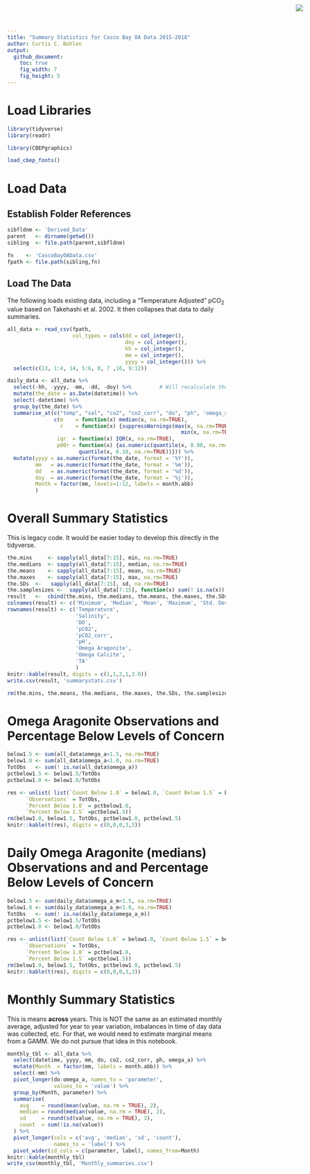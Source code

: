 ```yaml
---
title: "Summary Statistics for Casco Bay OA Data 2015-2018"
author: Curtis C. Bohlen
output:
  github_document:
    toc: true
    fig_width: 7
    fig_height: 5
---
```


<img
  src="https://www.cascobayestuary.org/wp-content/uploads/2014/04/logo_sm.jpg"
  style="position:absolute;top:10px;right:50px;" />


# Load Libraries
```r
library(tidyverse)
library(readr)

library(CBEPgraphics)

load_cbep_fonts()
```

# Load Data
## Establish Folder References
```r
sibfldnm <- 'Derived_Data'
parent   <- dirname(getwd())
sibling  <- file.path(parent,sibfldnm)

fn    <- 'CascoBayOAData.csv'
fpath <- file.path(sibling,fn)
```


## Load The Data
The following loads existing data, including a "Temperature Adjusted" pCO~2~ value based on Takehashi et al. 2002. It then collapses that data to daily summaries. 

```r
all_data <- read_csv(fpath,
                     col_types = cols(dd = col_integer(), 
                                      doy = col_integer(),
                                      hh = col_integer(),
                                      mm = col_integer(),
                                      yyyy = col_integer())) %>%
  select(c(13, 1:4, 14, 5:6, 8, 7 ,16, 9:12))

daily_data <- all_data %>%
  select(-hh, -yyyy, -mm, -dd, -doy) %>%         # Will recalculate these 
  mutate(the_date = as.Date(datetime)) %>%
  select(-datetime) %>%
  group_by(the_date) %>%
  summarise_at(c("temp", "sal", "co2", "co2_corr", "do", "ph", 'omega_a'),
               c(m    = function(x) median(x, na.rm=TRUE),
                 r    = function(x) {suppressWarnings(max(x, na.rm=TRUE) -
                                                        min(x, na.rm=TRUE))},
                iqr  = function(x) IQR(x, na.rm=TRUE),
                p80r = function(x) {as.numeric(quantile(x, 0.90, na.rm=TRUE) -
                       quantile(x, 0.10, na.rm=TRUE))})) %>%
  mutate(yyyy = as.numeric(format(the_date, format = '%Y')),
         mm   = as.numeric(format(the_date, format = '%m')),
         dd   = as.numeric(format(the_date, format = '%d')),
         doy  = as.numeric(format(the_date, format = '%j')),
         Month = factor(mm, levels=1:12, labels = month.abb)
         )
```

# Overall Summary Statistics
This is legacy code.  It would be easier today to develop this directly in the tidyverse.
```r
the.mins     <- sapply(all_data[7:15], min, na.rm=TRUE)
the.medians  <- sapply(all_data[7:15], median, na.rm=TRUE)
the.means    <- sapply(all_data[7:15], mean, na.rm=TRUE)
the.maxes    <- sapply(all_data[7:15], max, na.rm=TRUE)
the.SDs  <-   sapply(all_data[7:15], sd, na.rm=TRUE)
the.samplesizes <-  sapply(all_data[7:15], function(x) sum(! is.na(x)) )
result   <-  cbind(the.mins, the.medians, the.means, the.maxes, the.SDs, the.samplesizes)
colnames(result) <- c('Minimum', 'Median', 'Mean', 'Maximum', 'Std. Deviation', 'Observations')
rownames(result) <- c('Temperature',
                      'Salinity',
                      'DO',
                      'pCO2',
                      'pCO2_corr',
                      'pH',
                      'Omega Aragonite',
                      'Omega Calcite',
                      'TA'
                      )
knitr::kable(result, digits = c(1,1,2,1,3.0))
write.csv(result, 'summarystats.csv')
```

```r
rm(the.mins, the.means, the.medians, the.maxes, the.SDs, the.samplesizes, result)
```

# Omega Aragonite Observations and Percentage Below Levels of Concern
```r
below1.5 <- sum(all_data$omega_a<1.5, na.rm=TRUE)
below1.0 <- sum(all_data$omega_a<1.0, na.rm=TRUE)
TotObs   <- sum(! is.na(all_data$omega_a))
pctbelow1.5 <- below1.5/TotObs
pctbelow1.0 <- below1.0/TotObs

res <- unlist( list(`Count Below 1.0` = below1.0, `Count Below 1.5` = below1.5,
      `Observations` = TotObs,
      `Percent Below 1.0` = pctbelow1.0,
      `Percent Below 1.5` =pctbelow1.5))
rm(below1.0, below1.5, TotObs, pctbelow1.0, pctbelow1.5)
knitr::kable(t(res), digits = c(0,0,0,3,3))
```

# Daily Omega Aragonite (medians) Observations and and Percentage Below Levels of Concern
```r
below1.5 <- sum(daily_data$omega_a_m<1.5, na.rm=TRUE)
below1.0 <- sum(daily_data$omega_a_m<1.0, na.rm=TRUE)
TotObs   <- sum(! is.na(daily_data$omega_a_m))
pctbelow1.5 <- below1.5/TotObs
pctbelow1.0 <- below1.0/TotObs

res <- unlist(list(`Count Below 1.0` = below1.0, `Count Below 1.5` = below1.5,
      `Observations` = TotObs,
      `Percent Below 1.0` = pctbelow1.0,
      `Percent Below 1.5` =pctbelow1.5))
rm(below1.0, below1.5, TotObs, pctbelow1.0, pctbelow1.5)
knitr::kable(t(res), digits = c(0,0,0,3,3))
```

# Monthly Summary Statistics
This is means **across** years.  This is NOT the same as an estimated monthly average, adjusted for year to year variation, imbalances in time of day data was collected, etc.  For that, we would need to estimate marginal means from a GAMM. We do not pursue that idea in this notebook.  

```r
monthly_tbl <- all_data %>%
  select(datetime, yyyy, mm, do, co2, co2_corr, ph, omega_a) %>%
  mutate(Month  = factor(mm, labels = month.abb)) %>%
  select(-mm) %>%
  pivot_longer(do:omega_a, names_to = 'parameter',
               values_to = 'value') %>%
  group_by(Month, parameter) %>%
  summarise(
    avg    = round(mean(value, na.rm = TRUE), 2),
    median = round(median(value, na.rm = TRUE), 2),
    sd     = round(sd(value, na.rm = TRUE), 3),
    count  = sum(!is.na(value))
  ) %>%
  pivot_longer(cols = c('avg', 'median', 'sd', 'count'),
               names_to = 'label') %>%
  pivot_wider(id_cols = c(parameter, label), names_from=Month) 
knitr::kable(monthly_tbl)
write_csv(monthly_tbl, 'Monthly_summaries.csv')
```





